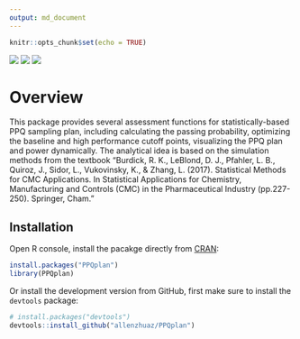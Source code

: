 ```yaml
---
output: md_document
---
```


```r
knitr::opts_chunk$set(echo = TRUE)
```

[![](https://www.r-pkg.org/badges/version/PPQplan?color=orange)](https://cran.r-project.org/package=PPQplan) 
[![](http://cranlogs.r-pkg.org/badges/grand-total/PPQplan?color=blue)](https://cran.r-project.org/package=PPQplan) 
[![](https://img.shields.io/badge/lifecycle-stable-freshgreen.svg)](https://www.tidyverse.org/lifecycle/#stable)

Overview
========

This package provides several assessment functions for statistically-based PPQ sampling plan, including calculating the passing probability, optimizing the baseline and high performance cutoff points, visualizing the PPQ plan and power dynamically. The analytical idea is based on the simulation methods from the textbook "Burdick, R. K., LeBlond, D. J., Pfahler, L. B., Quiroz, J., Sidor, L., Vukovinsky, K., & Zhang, L. (2017). Statistical Methods for CMC Applications. In Statistical Applications for Chemistry, Manufacturing and Controls (CMC) in the Pharmaceutical Industry (pp.227-250). Springer, Cham."

Installation
------------

Open R console, install the pacakge directly from [CRAN](https://cran.r-project.org/web/packages/PPQplan/index.html):

```r
install.packages("PPQplan")
library(PPQplan)
```

Or install the development version from GitHub, first make sure to install the `devtools` package:

```r
# install.packages("devtools")
devtools::install_github("allenzhuaz/PPQplan")
```

